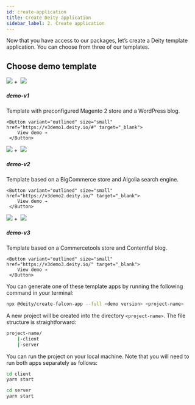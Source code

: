 ```yaml
---
id: create-application
title: Create Deity application
sidebar_label: 2. Create application
---
```


Now that you have access to our packages, let’s create a Deity template application. You can choose from three of our templates.

## Choose demo template

<div class="mb20">
 <Card variant="horizontal" to="">
 	<img src="/docs/img/icons/magento.svg" className="round-icon" />&nbsp;+&nbsp;
 	<img src="/docs/img/icons/wordpress.svg" className="round-icon" />
    <div>
      <h5>demo-v1</h5>
      <p>
       Template with preconfigured Magento 2 store and a WordPress blog.
      </p>
    </div>
    
    <Button variant="outlined" size="small" href="https://v3demo1.deity.io/#" target="_blank">
        View demo →
     </Button>
    
 </Card>
 <Card variant="horizontal" to="">
    <img src="/docs/img/icons/bigcommerce.svg" className="round-icon" />&nbsp;+&nbsp;
    <img src="/docs/img/icons/algolia.svg" className="round-icon" />
    <div>
      <h5>demo-v2</h5>
      <p>
       Template based on a BigCommerce store and Algolia search engine.
      </p>
    </div>
    
    <Button variant="outlined" size="small" href="https://v3demo2.deity.io/" target="_blank">
        View demo →
     </Button>

 </Card>
 <Card variant="horizontal" to="">
 	<img src="/docs/img/icons/commercetools.svg" className="round-icon" />&nbsp;+&nbsp;
    <img src="/docs/img/icons/contentful.svg" className="round-icon" />
    <div>
      <h5>demo-v3</h5>
      <p>
       Template based on a Commercetools store and Contentful blog.
      </p>
    </div>
    
    <Button variant="outlined" size="small" href="https://v3demo3.deity.io/" target="_blank">
        View demo →
     </Button>
 
 </Card>
</div>

You can generate one of these template apps by running the following command in your terminal:

```bash
npx @deity/create-falcon-app --full <demo version> <project-name> 
```

A new project will be created into the directory `<project-name>`. The file structure is straightforward:

```bash
project-name/
	|-client
	|-server
```

You can run the project on your local machine. Note that you will need to run both apps separately as follows:


```bash
cd client
yarn start
```

```bash
cd server
yarn start
```